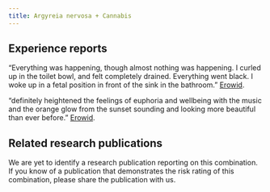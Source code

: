 ---
title: Argyreia nervosa + Cannabis
---
## Experience reports

“Everything was happening, though almost nothing was happening. I curled up in the toilet bowl, and felt completely drained. Everything went black. I woke up in a fetal position in front of the sink in the bathroom.” [Erowid](https://erowid.org/experiences/exp.php?ID=96652).

“definitely heightened the feelings of euphoria and wellbeing with the music and the orange glow from the sunset sounding and looking more beautiful than ever before.” [Erowid](https://erowid.org/experiences/exp.php?ID=92833).


## Related research publications

We are yet to identify a research publication reporting on this combination. If you know of a publication that demonstrates the risk rating of this combination, please share the publication with us.

